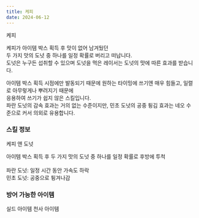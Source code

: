 ```yaml
---
title: 케피
date: 2024-06-12
---
```


<Sprite className="character" backgroundPosition="-833px -1071px">케피</Sprite>

<Bq>케피가 아이템 박스 획득 후 맛이 없어 남겨뒀던<br/>
두 가지 맛의 도넛 중 하나를 일정 확률로 버리고 떠납니다.<br/>
도넛은 누구든 섭취할 수 있으며 도넛을 먹은 레이서는 도넛의 맛에 따른 효과를 받습니다.</Bq>

아이템 박스 획득 시점에만 발동되기 때문에 원하는 타이밍에 쓰기엔 매우 힘들고, 일렬로 아무렇게나 뿌려지기 때문에 <br/>
응용하여 쓰기가 쉽지 않은 스킬입니다.
<br/>
파란 도넛의 감속 효과는 거의 없는 수준이지만, 민초 도넛의 공중 튕김 효과는 네오 수준으로 커서 의외로 유용합니다.

### 스킬 정보

<Sprite className="skill" backgroundPosition="-100px -190px">케피 앤 도넛</Sprite>

<Info diffText="초보자 추천" titleText="케피 앤 도넛" tagText="패시브"/>

<Bq>아이템 박스 획득 후
두 가지 맛의 도넛 중 하나를 일정 확률로 후방에 투척<br/><br/>
파란 도넛: 일정 시간 동안 가속도 하락<br/>
민초 도넛: 공중으로 튕겨나감</Bq>

<TagList title="발동 확률">
    <Tag name="일반" text1="48%"/>
    <Tag name="고급" text1="50%"/>
    <Tag name="희귀" text1="52%"/>
    <Tag name="영웅" text1="54%"/>
    <Tag name="전설" text1="56%"/>
</TagList>

### 방어 가능한 아이템

<Division className="mdFlex mdCg">
    <Sprite className="item" backgroundPosition="-244px -165px">실드 아이템</Sprite>
    <Sprite className="item" backgroundPosition="-87px -13px">천사 아이템</Sprite>
</Division>
